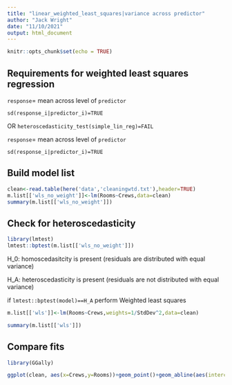 ```yaml
---
title: "linear_weighted_least_squares|variance across predictor"
author: "Jack Wright"
date: "11/10/2021"
output: html_document
---
```


```r
knitr::opts_chunk$set(echo = TRUE)
```

## Requirements for weighted least squares regression

`response`= mean across level of `predictor` 

`sd(response_i|predictor_i)=TRUE`

OR `heteroscedasticity_test(simple_lin_reg)=FAIL`


`response`= mean across level of `predictor` 

`sd(response_i|predictor_i)=TRUE`


## Build model list

```r
clean<-read.table(here('data','cleaningwtd.txt'),header=TRUE)
m.list[['wls_no_weight']]<-lm(Rooms~Crews,data=clean)
summary(m.list[['wls_no_weight']])
```



## Check for heteroscedasticity

```r
library(lmtest)
lmtest::bptest(m.list[['wls_no_weight']])

```

H_0: homoscedasitcity is present (residuals are distributed with equal variance)

H_A: heteroscedasticity is present (residuals are not distributed with equal variance)

if `lmtest::bptest(model)==H_A` perform Weighted least squares

```r
m.list[['wls']]<-lm(Rooms~Crews,weights=1/StdDev^2,data=clean)

summary(m.list[['wls']])
```



## Compare fits

```r
library(GGally)

ggplot(clean, aes(x=Crews,y=Rooms))+geom_point()+geom_abline(aes(intercept=m.list[['wls']]$coefficients[[1]],slope=m.list[['wls']]$coefficients[[2]],color='wls'))+geom_abline(aes(intercept=m.list[['wls_no_weight']]$coefficients[[1]],slope=m.list[['wls']]$coefficients[[2]],color='unweighted'))
```

